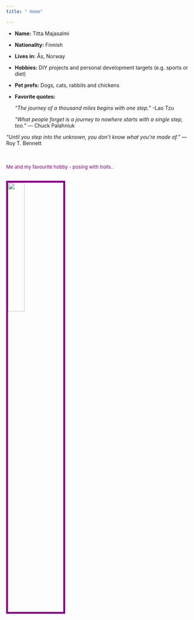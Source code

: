 ```yaml
---
title: " Home"

---
```


- __Name:__ Titta Majasalmi
- __Nationality:__ Finnish
- __Lives in:__ Ås, Norway
- __Hobbies:__ DIY projects and personal development targets (e.g. sports or diet)
- __Pet prefs:__ Dogs, cats, rabbits and chickens
- __Favorite quotes:__ 

   _"The journey of a thousand miles begins with one step."_   -Lao Tzu
   
   _“What people forget is a journey to nowhere starts with a single step, too.”_ ― Chuck Palahniuk
   

_“Until you step into the unknown, you don’t know what you’re made of.”_ ― Roy T. Bennett
<br>
<br>
<br>

<font size="2" color="purple">Me and my favourite hobby - posing with trolls..
<h6><img  src="WorkFigs/trollpose.png" style="width:30%; border:5px solid; margin-right: 20px" align="left"/> </h6>

<br/>
<br/>
